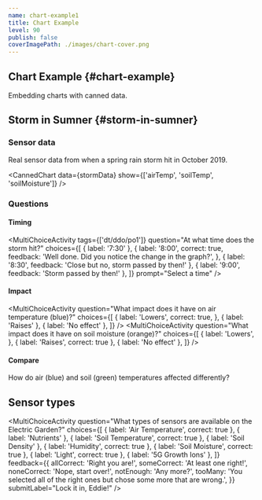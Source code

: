 ```yaml
---
name: chart-example1
title: Chart Example
level: 90
publish: false
coverImagePath: ./images/chart-cover.png
---
```



## Chart Example {#chart-example}

Embedding charts with canned data.

## Storm in Sumner {#storm-in-sumner}

### Sensor data

Real sensor data from when a spring rain storm hit in October 2019.

<CannedChart data={stormData} show={['airTemp', 'soilTemp', 'soilMoisture']} />

### Questions

#### Timing

<MultiChoiceActivity
    tags={['dt/ddo/po1']}
    question="At what time does the storm hit?"
    choices={[
        { label: '7:30' },
        {
            label: '8:00',
            correct: true,
            feedback: 'Well done. Did you notice the change in the graph?',
        },
        { label: '8:30', feedback: 'Close but no, storm passed by then!' },
        { label: '9:00', feedback: 'Storm passed by then!' },
    ]}
    prompt="Select a time"
/>

#### Impact

<MultiChoiceActivity
    question="What impact does it have on air temperature (blue)?"
    choices={[
        {
            label: 'Lowers',
            correct: true,
        },
        { label: 'Raises' },
        { label: 'No effect' },
    ]}
/>
<MultiChoiceActivity
    question="What impact does it have on soil moisture (orange)?"
    choices={[
        {
            label: 'Lowers',
        },
        { label: 'Raises', correct: true },
        { label: 'No effect' },
    ]}
/>

#### Compare

How do air (blue) and soil (green) temperatures affected differently?

## Sensor types

<MultiChoiceActivity
    question="What types of sensors are available on the Electric Garden?"
    choices={[
        { label: 'Air Temperature', correct: true },
        { label: 'Nutrients' },
        { label: 'Soil Temperature', correct: true },
        { label: 'Soil Density' },
        { label: 'Humidity', correct: true },
        { label: 'Soil Moisture', correct: true },
        { label: 'Light', correct: true },
        { label: '5G Growth Ions' },
    ]}
    feedback={{
        allCorrect: 'Right you are!',
        someCorrect: 'At least one right!',
        noneCorrect: 'Nope, start over!',
        notEnough: 'Any more?',
        tooMany:
            'You selected all of the right ones but chose some more that are wrong.',
    }}
    submitLabel="Lock it in, Eddie!"
/>
